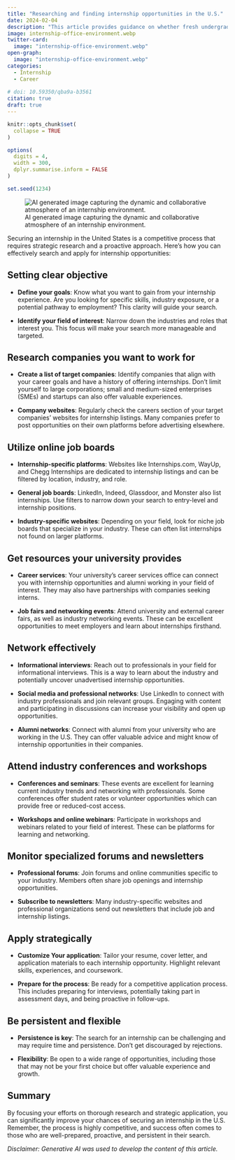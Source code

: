 ```yaml
---
title: "Researching and finding internship opportunities in the U.S."
date: 2024-02-04
description: "This article provides guidance on whether fresh undergraduates seeking internships in the United States should focus their search on local companies or consider opportunities across the entire countr"
image: internship-office-environment.webp
twitter-card:
  image: "internship-office-environment.webp"
open-graph:
  image: "internship-office-environment.webp"
categories:
  - Internship
  - Career
  
# doi: 10.59350/qba9a-b3561
citation: true
draft: true
---
```


```r
knitr::opts_chunk$set(
  collapse = TRUE
)

options(
  digits = 4,
  width = 300,
  dplyr.summarise.inform = FALSE
)

set.seed(1234)
```


![AI generated image capturing the dynamic and collaborative atmosphere of an internship environment.](internship-office-environment.webp)


Securing an internship in the United States is a competitive process that requires strategic research and a proactive approach. Here’s how you can effectively search and apply for internship opportunities:

## Setting clear objective

- **Define your goals**: Know what you want to gain from your internship experience. Are you looking for specific skills, industry exposure, or a potential pathway to employment? This clarity will guide your search.

- **Identify your field of interest**: Narrow down the industries and roles that interest you. This focus will make your search more manageable and targeted.

## Research companies you want to work for

- **Create a list of target companies**: Identify companies that align with your career goals and have a history of offering internships. Don’t limit yourself to large corporations; small and medium-sized enterprises (SMEs) and startups can also offer valuable experiences.

- **Company websites**: Regularly check the careers section of your target companies' websites for internship listings. Many companies prefer to post opportunities on their own platforms before advertising elsewhere.

## Utilize online job boards

- **Internship-specific platforms**: Websites like Internships.com, WayUp, and Chegg Internships are dedicated to internship listings and can be filtered by location, industry, and role.

- **General job boards**: LinkedIn, Indeed, Glassdoor, and Monster also list internships. Use filters to narrow down your search to entry-level and internship positions.

- **Industry-specific websites**: Depending on your field, look for niche job boards that specialize in your industry. These can often list internships not found on larger platforms.

## Get resources your university provides

- **Career services**: Your university’s career services office can connect you with internship opportunities and alumni working in your field of interest. They may also have partnerships with companies seeking interns.

- **Job fairs and networking events**: Attend university and external career fairs, as well as industry networking events. These can be excellent opportunities to meet employers and learn about internships firsthand.

## Network effectively

- **Informational interviews**: Reach out to professionals in your field for informational interviews. This is a way to learn about the industry and potentially uncover unadvertised internship opportunities.

- **Social media and professional networks**: Use LinkedIn to connect with industry professionals and join relevant groups. Engaging with content and participating in discussions can increase your visibility and open up opportunities.

- **Alumni networks**: Connect with alumni from your university who are working in the U.S. They can offer valuable advice and might know of internship opportunities in their companies.

## Attend industry conferences and workshops

- **Conferences and seminars**: These events are excellent for learning current industry trends and networking with professionals. Some conferences offer student rates or volunteer opportunities which can provide free or reduced-cost access.

- **Workshops and online webinars**: Participate in workshops and webinars related to your field of interest. These can be platforms for learning and networking.

## Monitor specialized forums and newsletters

- **Professional forums**: Join forums and online communities specific to your industry. Members often share job openings and internship opportunities.

- **Subscribe to newsletters**: Many industry-specific websites and professional organizations send out newsletters that include job and internship listings.

## Apply strategically

- **Customize Your application**: Tailor your resume, cover letter, and application materials to each internship opportunity. Highlight relevant skills, experiences, and coursework.

- **Prepare for the process**: Be ready for a competitive application process. This includes preparing for interviews, potentially taking part in assessment days, and being proactive in follow-ups.


## Be persistent and flexible

- **Persistence is key**: The search for an internship can be challenging and may require time and persistence. Don’t get discouraged by rejections.

- **Flexibility**: Be open to a wide range of opportunities, including those that may not be your first choice but offer valuable experience and growth.


## Summary

By focusing your efforts on thorough research and strategic application, you can significantly improve your chances of securing an internship in the U.S. Remember, the process is highly competitive, and success often comes to those who are well-prepared, proactive, and persistent in their search.

_Disclaimer: Generative AI was used to develop the content of this article._
